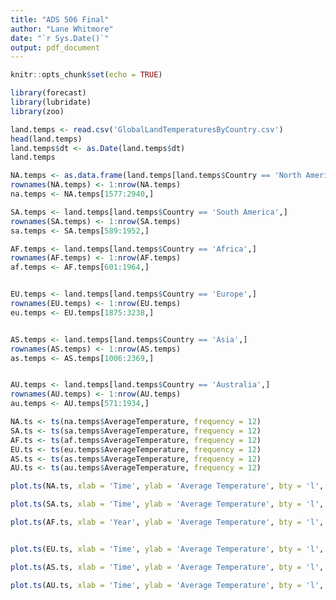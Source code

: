 ---
title: "ADS 506 Final"
author: "Lane Whitmore"
date: "`r Sys.Date()`"
output: pdf_document
---

```{r setup, include=FALSE}
knitr::opts_chunk$set(echo = TRUE)
```



```{r}
library(forecast)
library(lubridate)
library(zoo)
```



```{r}
land.temps <- read.csv('GlobalLandTemperaturesByCountry.csv')
head(land.temps)
land.temps$dt <- as.Date(land.temps$dt)
land.temps
```
```{r}
NA.temps <- as.data.frame(land.temps[land.temps$Country == 'North America',])
rownames(NA.temps) <- 1:nrow(NA.temps)
na.temps <- NA.temps[1577:2940,]

SA.temps <- land.temps[land.temps$Country == 'South America',]
rownames(SA.temps) <- 1:nrow(SA.temps)
sa.temps <- SA.temps[589:1952,]

AF.temps <- land.temps[land.temps$Country == 'Africa',]
rownames(AF.temps) <- 1:nrow(AF.temps)
af.temps <- AF.temps[601:1964,]


EU.temps <- land.temps[land.temps$Country == 'Europe',]
rownames(EU.temps) <- 1:nrow(EU.temps)
eu.temps <- EU.temps[1875:3238,]


AS.temps <- land.temps[land.temps$Country == 'Asia',]
rownames(AS.temps) <- 1:nrow(AS.temps)
as.temps <- AS.temps[1006:2369,]


AU.temps <- land.temps[land.temps$Country == 'Australia',]
rownames(AU.temps) <- 1:nrow(AU.temps)
au.temps <- AU.temps[571:1934,]


```




```{r}
NA.ts <- ts(na.temps$AverageTemperature, frequency = 12) 
SA.ts <- ts(sa.temps$AverageTemperature, frequency = 12) 
AF.ts <- ts(af.temps$AverageTemperature, frequency = 12) 
EU.ts <- ts(eu.temps$AverageTemperature, frequency = 12) 
AS.ts <- ts(as.temps$AverageTemperature, frequency = 12) 
AU.ts <- ts(au.temps$AverageTemperature, frequency = 12) 
```


```{r}
plot.ts(NA.ts, xlab = 'Time', ylab = 'Average Temperature', bty = 'l', ylim = c(-20, 40))
```


```{r}
plot.ts(SA.ts, xlab = 'Time', ylab = 'Average Temperature', bty = 'l', ylim = c(-20, 40))
```


```{r}


plot.ts(AF.ts, xlab = 'Year', ylab = 'Average Temperature', bty = 'l', ylim = c(-20, 40))



```

```{r}
plot.ts(EU.ts, xlab = 'Time', ylab = 'Average Temperature', bty = 'l', ylim = c(-20, 40))
```



```{r}
plot.ts(AS.ts, xlab = 'Time', ylab = 'Average Temperature', bty = 'l', ylim = c(-20, 40))
```

```{r}
plot.ts(AU.ts, xlab = 'Time', ylab = 'Average Temperature', bty = 'l', ylim = c(-20, 40))
```


